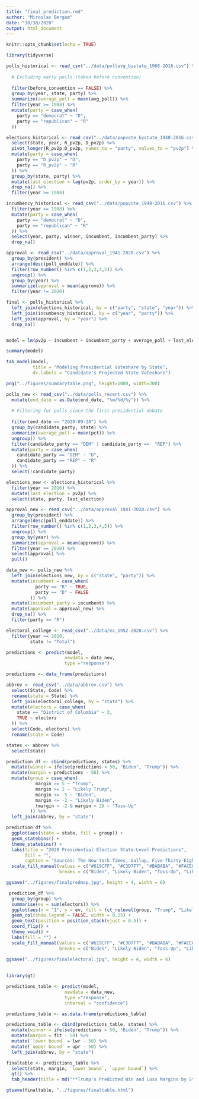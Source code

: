 ```yaml
---
title: "final_prediction.rmd"
author: "Miroslav Bergam"
date: "10/30/2020"
output: html_document
---
```


```r
knitr::opts_chunk$set(echo = TRUE)

library(tidyverse)

```

```r

polls_historical <- read_csv("../data/pollavg_bystate_1968-2016.csv") %>% 
  
  # Excluding early polls (taken before convention) 
  
  filter(before_convention == FALSE) %>%
  group_by(year, state, party) %>% 
  summarize(average_poll = mean(avg_poll)) %>% 
  filter(year >= 1988) %>%
  mutate(party = case_when(
    party == "democrat" ~ "D",
    party == "republican" ~ "R"
  ))

elections_historical <- read_csv("../data/popvote_bystate_1948-2016.csv") %>%
  select(state, year, R_pv2p, D_pv2p) %>% 
  pivot_longer(R_pv2p:D_pv2p, names_to = "party", values_to = "pv2p") %>% 
  mutate(party = case_when(
    party == "D_pv2p" ~ "D",
    party == "R_pv2p" ~ "R"
  )) %>% 
  group_by(state, party) %>% 
  mutate(last_election = lag(pv2p, order_by = year)) %>% 
  drop_na() %>%
  filter(year >= 1988)

incumbency_historical <- read_csv("../data/popvote_1948-2016.csv") %>%
  filter(year >= 1988) %>%
  mutate(party = case_when(
    party == "democrat" ~ "D",
    party == "republican" ~ "R"
  )) %>%
  select(year, party, winner, incumbent, incumbent_party) %>%
  drop_na()

approval <- read_csv("../data/approval_1941-2020.csv") %>%
  group_by(president) %>%
  arrange(desc(poll_enddate)) %>%
  filter(row_number() %in% c(1,2,3,4,5)) %>%
  ungroup() %>%
  group_by(year) %>%
  summarize(approval = mean(approve)) %>%
  filter(year != 2020)

final <- polls_historical %>%
  left_join(elections_historical, by = c("party", "state", "year")) %>%
  left_join(incumbency_historical, by = c("year", "party")) %>%
  left_join(approval, by = "year") %>%
  drop_na()


model = lm(pv2p ~ incumbent + incumbent_party + average_poll + last_election + approval, data = final)

summary(model)

tab_model(model,
          title = "Modeling Presidential Voteshare by State",
          dv.labels = "Candidate's Projected State Voteshare")

png("../figures/summarytable.png", height=1000, width=200)

```

```r

polls_new <- read_csv("../data/polls_recent.csv") %>%
  mutate(end_date = as.Date(end_date, "%m/%d/%y")) %>% 
  
  # Filtering for polls since the first presidential debate
  
  filter(end_date >= "2020-09-28") %>% 
  group_by(candidate_party, state) %>% 
  summarize(average_poll = mean(pct)) %>% 
  ungroup() %>%
  filter(candidate_party == "DEM" | candidate_party ==  "REP") %>% 
  mutate(party = case_when(
    candidate_party == "DEM" ~ "D",
    candidate_party == "REP" ~ "R"
  )) %>% 
  select(!candidate_party) 

elections_new <- elections_historical %>%
  filter(year == 2016) %>%
  mutate(last_election = pv2p) %>%
  select(state, party, last_election)

approval_new <- read_csv("../data/approval_1941-2020.csv") %>%
  group_by(president) %>%
  arrange(desc(poll_enddate)) %>%
  filter(row_number() %in% c(1,2,3,4,5)) %>%
  ungroup() %>%
  group_by(year) %>%
  summarize(approval = mean(approve)) %>%
  filter(year == 2020) %>%
  select(approval) %>%
  pull()

data_new <- polls_new %>% 
  left_join(elections_new, by = c("state", "party")) %>% 
  mutate(incumbent = case_when(
           party == "R" ~ TRUE,
           party == "D" ~ FALSE
         )) %>%
  mutate(incumbent_party = incumbent) %>%
  mutate(approval = approval_new) %>%
  drop_na() %>%
  filter(party == "R")

electoral_college <- read_csv("../data/ec_1952-2020.csv") %>%
  filter(year == 2020,
         state != "Total") 

predictions <- predict(model, 
                      newdata = data_new,
                      type ="response") 

predictions <- data_frame(predictions)

abbrev <- read_csv("../data/abbrev.csv") %>%
  select(State, Code) %>%
  rename(state = State) %>%
  left_join(electoral_college, by = "state") %>%
  mutate(electors = case_when(
    state == "District of Columbia" ~ 3,
    TRUE ~ electors
  )) %>%
  select(Code, electors) %>%
  rename(state = Code)

states <- abbrev %>%
  select(state)

prediction_df <- cbind(predictions, states) %>%
  mutate(winner = ifelse(predictions < 50, "Biden", "Trump")) %>%
  mutate(margin = predictions - 50) %>%
  mutate(group = case_when(
           margin >= 5 ~ "Trump",
           margin >= 2 ~ "Likely Trump",
           margin <= -5 ~ "Biden",
           margin <= -2 ~ "Likely Biden",
           (margin > -2 & margin < 2) ~ "Toss-Up"
         )) %>%
  left_join(abbrev, by = "state")

```

```r

prediction_df %>% 
  ggplot(aes(state = state, fill = group)) +
  geom_statebins() +
  theme_statebins() +
  labs(title = "2020 Presidential Election State-Level Predictions",
       fill = "",
       caption = "Sources: The New York Times, Gallup, Five-Thirty-Eight") +
  scale_fill_manual(values = c("#619CFF", "#C3D7F7", "#BABABA", "#FACECA", "#F8766D"),
                    breaks = c("Biden", "Likely Biden", "Toss-Up", "Likely Trump", "Trump"))

ggsave("../figures/finalpredmap.jpg", height = 4, width = 6)

 prediction_df %>%
  group_by(group) %>%
  summarise(ev = sum(electors)) %>%
  ggplot(aes(x = "1", y = ev, fill = fct_relevel(group, "Trump", "Likely Trump", "Toss-Up", "Likely Biden", "Biden"), label = ev)) +
  geom_col(show.legend = FALSE, width = 0.25) + 
  geom_text(position = position_stack(vjust = 0.5)) +
  coord_flip() + 
  theme_void() + 
  labs(fill = "") +
  scale_fill_manual(values = c("#619CFF", "#C3D7F7", "#BABABA", "#FACECA", "#F8766D"),
                    breaks = c("Biden", "Likely Biden", "Toss-Up", "Likely Trump", "Trump"))
  
ggsave("../figures/finalelectoral.jpg", height = 4, width = 6)
  
```



```r

library(gt)

predictions_table <- predict(model, 
                      newdata = data_new,
                      type ="response",
                      interval = "confidence") 

predictions_table <- as.data.frame(predictions_table)

predictions_table <- cbind(predictions_table, states) %>%
  mutate(winner = ifelse(predictions < 50, "Biden", "Trump")) %>%
  mutate(margin = fit - 50) %>%
  mutate(`lower bound` = lwr - 50) %>%
  mutate(`upper bound` = upr - 50) %>%
  left_join(abbrev, by = "state")

finaltable <- predictions_table %>% 
  select(state, margin, `lower bound`, `upper bound`) %>%
  gt() %>%
  tab_header(title = md("**Trump's Predicted Win and Loss Margins by State**"))

gtsave(finaltable, "../figures/finaltable.html")

```




